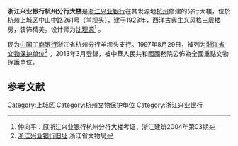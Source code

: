 {{coord|30|14|58|N|120|09|56|E|display=title|scale:10000}}
{{文物保护单位
| 级别 = 全国
| 图片 = Zhejiang Xingye Yinhang Hangzhou Fenhang Dalou, 2019-03-30 01.jpg
| 名称 = 浙江兴业银行旧址
| 编号 = 7-1730-5-123
| 分类 = 近现代重要史迹及代表性建筑
| 时代 = 1923年
| 所在 = [[浙江省|浙江省]][[杭州市|杭州市]]
| 登录 = 2013年3月
| Cat = 杭州市全国重点文物保护单位
}}
'''浙江兴业银行杭州分行大楼'''是[[浙江兴业银行|浙江兴业银行]]在其发源地[[杭州|杭州]]修建的分行大楼，位於[[杭州|杭州]][[上城区|上城区]][[中山路_(杭州)|中山中路]]261号（羊坝头），建于1923年，西洋[[古典主义|古典主义]]风格三层楼房，装饰精美。设计师为[[沈理源|沈理源]]<ref>仲向平：原浙江兴业银行杭州分行大楼考证，浙江建筑2004年第03期</ref> 。

现为[[中国工商银行|中国工商银行]]浙江省杭州分行羊坝头支行。1997年8月29日，被列为[[浙江省文物保护单位|浙江省文物保护单位]]<ref>[http://www.zjww.gov.cn/unit/2006-02-21/51048690.shtml 浙江兴业银行旧址] {{Wayback|url=http://www.zjww.gov.cn/unit/2006-02-21/51048690.shtml |date=20160304200252 }} 浙江省文物局</ref> 。2013年3月登錄，被中華人民共和國國務院公佈為全國重點文物保護單位。

==参考文献==
{{commonscat|The National Commercial Bank, Hangzhou Branch}}
{{Reflist}}

{{浙江全国重点文物保护单位}}
{{杭州旅游}}
{{全国重点文物保护单位小作品}}

[[Category:上城区|Category:上城区]]
[[Category:杭州文物保护单位|Category:杭州文物保护单位]]
[[Category:浙江兴业银行|Category:浙江兴业银行]]